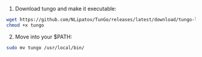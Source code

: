1) Download tungo and make it executable:
```bash
wget https://github.com/NLipatov/TunGo/releases/latest/download/tungo-linux-amd64 -O tungo
chmod +x tungo
```

2) Move into your $PATH:
```bash
sudo mv tungo /usr/local/bin/
```

